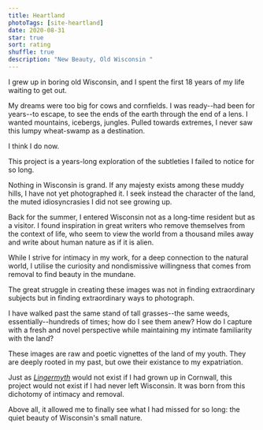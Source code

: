 ```yaml
---
title: Heartland
photoTags: [site-heartland]
date: 2020-08-31
star: true
sort: rating
shuffle: true
description: "New Beauty, Old Wisconsin "
---
```


I grew up in boring old Wisconsin, and I spent the first 18 years of my life waiting to get out.

My dreams were too big for cows and cornfields. I was ready--had been for years--to escape, to see the ends of the earth through the end of a lens. I wanted mountains, icebergs, jungles. Pulled towards extremes, I never saw this lumpy wheat-swamp as a destination.

I think I do now.

This project is a years-long exploration of the subtleties I failed to notice for so long.

Nothing in Wisconsin is grand. If any majesty exists among these muddy hills, I have not yet photographed it. I seek instead the character of the land, the muted idiosyncrasies I did not see growing up.

Back for the summer, I entered Wisconsin not as a long-time resident but as a visitor. I found inspiration in great writers who remove themselves from the context of life, who seem to view the world from a thousand miles away and write about human nature as if it is alien.

While I strive for intimacy in my work, for a deep connection to the natural world, I utilise the curiosity and nondismissive willingness that comes from removal to find beauty in the mundane.

The great struggle in creating these images was not in finding extraordinary subjects but in finding extraordinary ways to photograph.

I have walked past the same stand of tall grasses--the same weeds, essentially--hundreds of times; how do I see them anew? How do I capture with a fresh and novel perspective while maintaining my intimate familiarity with the land?

These images are raw and poetic vignettes of the land of my youth. They are deeply rooted in my past, but owe their existance to my expatriation.

Just as _[Lingermyth](/lingermyth)_ would not exist if I had grown up in Cornwall, this project would not exist if I had never left Wisconsin. It was born from this dichotomy of intimacy and removal.

Above all, it allowed me to finally see what I had missed for so long: the quiet beauty of Wisconsin's small nature.
